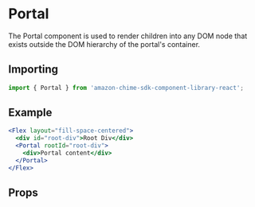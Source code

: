 

<Meta title="UI Components/Portal" />

# Portal

The Portal component is used to render children into any DOM node that exists outside the DOM hierarchy of the portal's container.

## Importing

```javascript
import { Portal } from 'amazon-chime-sdk-component-library-react';
```

## Example

```jsx
<Flex layout="fill-space-centered">
  <div id="root-div">Root Div</div>
  <Portal rootId="root-div">
    <div>Portal content</div>
  </Portal>
</Flex>
```

## Props

<Props of={Portal} />
